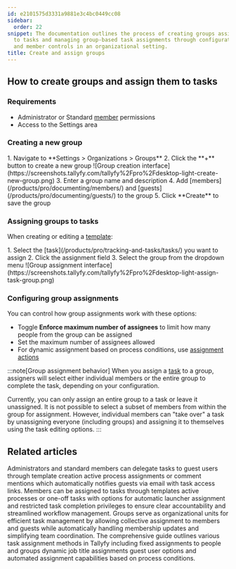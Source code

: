 ```yaml
---
id: e2101575d3331a9881e3c4bc0449cc08
sidebar:
  order: 22
snippet: The documentation outlines the process of creating groups assigning them
  to tasks and managing group-based task assignments through configuration options
  and member controls in an organizational setting.
title: Create and assign groups
---
```



## How to create groups and assign them to tasks

### Requirements
- Administrator or Standard [member](/products/pro/documenting/members/) permissions
- Access to the Settings area

### Creating a new group

<Steps>
1. Navigate to **Settings > Organizations > Groups**
2. Click the **+** button to create a new group
   ![Group creation interface](https://screenshots.tallyfy.com/tallyfy%2Fpro%2Fdesktop-light-create-new-group.png)
3. Enter a group name and description
4. Add [members](/products/pro/documenting/members/) and [guests](/products/pro/documenting/guests/) to the group
5. Click **Create** to save the group
</Steps>

### Assigning groups to tasks

When creating or editing a [template](/products/pro/documenting/templates/):

<Steps>
1. Select the [task](/products/pro/tracking-and-tasks/tasks/) you want to assign
2. Click the assignment field
3. Select the group from the dropdown menu
   ![Group assignment interface](https://screenshots.tallyfy.com/tallyfy%2Fpro%2Fdesktop-light-assign-task-group.png)
</Steps>

### Configuring group assignments

You can control how group assignments work with these options:

- Toggle **Enforce maximum number of assignees** to limit how many people from the group can be assigned
- Set the maximum number of assignees allowed
- For dynamic assignment based on process conditions, use [assignment actions](/products/pro/documenting/templates/automations/actions/asignment-actions/)

:::note[Group assignment behavior]
When you assign a [task](/products/pro/tracking-and-tasks/tasks/) to a group, assigners will select either individual members or the entire group to complete the task, depending on your configuration.

Currently, you can only assign an entire group to a task or leave it unassigned. It is not possible to select a subset of members from within the group for assignment. However, individual members can "take over" a task by unassigning everyone (including groups) and assigning it to themselves using the task editing options.
:::


## Related articles
<CardGrid>
<LinkTitleCard header="<b>Guests > Assign tasks to guests</b>" href="/products/pro/documenting/guests/how-can-i-assign-tasks-to-guest-users-in-tallyfy/" > Administrators and standard members can delegate tasks to guest users through template creation active process assignments or comment mentions which automatically notifies guests via email with task access links. </LinkTitleCard>
<LinkTitleCard header="<b>Edit Task > Assign members or guests after launching</b>" href="/products/pro/tracking-and-tasks/tasks/edit-task/how-can-i-assign-members-to-tasks-in-tallyfy/" > Members can be assigned to tasks through templates active processes or one-off tasks with options for automatic launcher assignment and restricted task completion privileges to ensure clear accountability and streamlined workflow management. </LinkTitleCard>
<LinkTitleCard header="<b>Documenting > Groups</b>" href="/products/pro/documenting/groups/" > Groups serve as organizational units for efficient task management by allowing collective assignment to members and guests while automatically handling membership updates and simplifying team coordination. </LinkTitleCard>
<LinkTitleCard header="<b>Edit Templates > Understanding assignment types</b>" href="/products/pro/documenting/templates/edit-templates/understanding-assignment-types/" > The comprehensive guide outlines various task assignment methods in Tallyfy including fixed assignments to people and groups dynamic job title assignments guest user options and automated assignment capabilities based on process conditions. </LinkTitleCard>
</CardGrid>